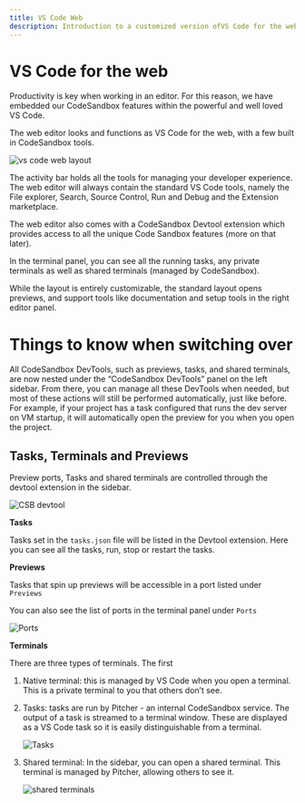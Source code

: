 ```yaml
---
title: VS Code Web
description: Introduction to a customized version ofVS Code for the web
---
```



# VS Code for the web

Productivity is key when working in an editor. For this reason, we have embedded our CodeSandbox features within the powerful and well loved VS Code.

The web editor looks and functions as VS Code for the web, with a few built in CodeSandbox tools.

![vs code web layout](../../images/vscode-web-overview.png)

The activity bar holds all the tools for managing your developer experience. The web editor will always contain the standard VS Code tools, namely the File explorer, Search, Source Control, Run and Debug and the Extension marketplace.

The web editor also comes with a CodeSandbox Devtool extension which provides access to all the unique Code Sandbox features (more on that later).

In the terminal panel, you can see all the running tasks, any private terminals as well as shared terminals (managed by CodeSandbox).

While the layout is entirely customizable, the standard layout opens previews, and support tools like documentation and setup tools in the right editor panel.

# Things to know when switching over

All CodeSandbox DevTools, such as previews, tasks, and shared terminals, are now nested under the “CodeSandbox DevTools” panel on the left sidebar. From there, you can manage all these DevTools when needed, but most of these actions will still be performed automatically, just like before. For example, if your project has a task configured that runs the dev server on VM startup, it will automatically open the preview for you when you open the project.

## Tasks, Terminals and Previews

Preview ports, Tasks and shared terminals are controlled through the devtool extension in the sidebar.

![CSB devtool](../../images/vscode-web-devtools.png)

**Tasks**

Tasks set in the `tasks.json` file will be listed in the Devtool extension. Here you can see all the tasks, run, stop or restart the tasks.

**Previews**

Tasks that spin up previews will be accessible in a port listed under `Previews`

You can also see the list of ports in the terminal panel under `Ports`

![Ports](../../images/vscode-web-ports.png)

**Terminals**

There are three types of terminals. The first

1. Native terminal: this is managed by VS Code when you open a terminal. This is a private terminal to you that others don’t see.

2. Tasks: tasks are run by Pitcher - an internal CodeSandbox service. The output of a task is streamed to a terminal window. These are displayed as a VS Code task so it is easily distinguishable from a terminal.

   ![Tasks](../../images/vscode-web-tasks.png)

3. Shared terminal: In the sidebar, you can open a shared terminal. This terminal is managed by Pitcher, allowing others to see it.

   ![shared terminals](../../images/vscode-web-shared-terminal.png)
